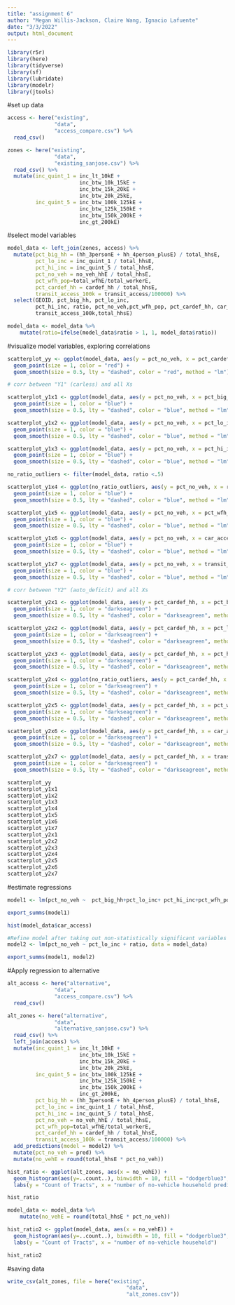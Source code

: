 ```yaml
---
title: "assignment 6"
author: "Megan Willis-Jackson, Claire Wang, Ignacio Lafuente"
date: "3/3/2022"
output: html_document
---
```


```r
library(r5r)
library(here)
library(tidyverse)
library(sf)
library(lubridate)
library(modelr)
library(jtools)
```

#set up data
```r
access <- here("existing",
               "data",
               "access_compare.csv") %>%
  read_csv()

zones <- here("existing",
               "data",
               "existing_sanjose.csv") %>%
  read_csv() %>%
  mutate(inc_quint_1 = inc_lt_10kE +
                       inc_btw_10k_15kE +
                       inc_btw_15k_20kE +
                       inc_btw_20k_25kE,
         inc_quint_5 = inc_btw_100k_125kE +
                       inc_btw_125k_150kE +
                       inc_btw_150k_200kE +
                       inc_gt_200kE)
```

#select model variables
```r
model_data <- left_join(zones, access) %>%
  mutate(pct_big_hh = (hh_3personE + hh_4person_plusE) / total_hhsE,
         pct_lo_inc = inc_quint_1 / total_hhsE,
         pct_hi_inc = inc_quint_5 / total_hhsE,
         pct_no_veh = no_veh_hhE / total_hhsE,
         pct_wfh_pop=total_wfhE/total_workerE,
         pct_cardef_hh = cardef_hh / total_hhsE,
         transit_access_100k = transit_access/100000) %>%
  select(GEOID, pct_big_hh, pct_lo_inc, 
         pct_hi_inc, ratio, pct_no_veh,pct_wfh_pop, pct_cardef_hh, car_access, 
         transit_access_100k,total_hhsE)

model_data <- model_data %>% 
    mutate(ratio=ifelse(model_data$ratio > 1, 1, model_data$ratio))

```

#visualize model variables, exploring correlations
```r
scatterplot_yy <- ggplot(model_data, aes(y = pct_no_veh, x = pct_cardef_hh)) +
  geom_point(size = 1, color = "red") +
  geom_smooth(size = 0.5, lty = "dashed", color = "red", method = "lm") # corr between both Ys

# corr between "Y1" (carless) and all Xs

scatterplot_y1x1 <- ggplot(model_data, aes(y = pct_no_veh, x = pct_big_hh)) +
  geom_point(size = 1, color = "blue") +
  geom_smooth(size = 0.5, lty = "dashed", color = "blue", method = "lm")

scatterplot_y1x2 <- ggplot(model_data, aes(y = pct_no_veh, x = pct_lo_inc)) +
  geom_point(size = 1, color = "blue") +
  geom_smooth(size = 0.5, lty = "dashed", color = "blue", method = "lm")

scatterplot_y1x3 <- ggplot(model_data, aes(y = pct_no_veh, x = pct_hi_inc)) +
  geom_point(size = 1, color = "blue") +
  geom_smooth(size = 0.5, lty = "dashed", color = "blue", method = "lm")

no_ratio_outliers <- filter(model_data, ratio <.5)

scatterplot_y1x4 <- ggplot(no_ratio_outliers, aes(y = pct_no_veh, x = ratio)) +
  geom_point(size = 1, color = "blue") +
  geom_smooth(size = 0.5, lty = "dashed", color = "blue", method = "lm")

scatterplot_y1x5 <- ggplot(model_data, aes(y = pct_no_veh, x = pct_wfh_pop)) +
  geom_point(size = 1, color = "blue") +
  geom_smooth(size = 0.5, lty = "dashed", color = "blue", method = "lm")

scatterplot_y1x6 <- ggplot(model_data, aes(y = pct_no_veh, x = car_access)) +
  geom_point(size = 1, color = "blue") +
  geom_smooth(size = 0.5, lty = "dashed", color = "blue", method = "lm")

scatterplot_y1x7 <- ggplot(model_data, aes(y = pct_no_veh, x = transit_access_100k)) +
  geom_point(size = 1, color = "blue") +
  geom_smooth(size = 0.5, lty = "dashed", color = "blue", method = "lm")

# corr between "Y2" (auto_deficit) and all Xs

scatterplot_y2x1 <- ggplot(model_data, aes(y = pct_cardef_hh, x = pct_big_hh)) +
  geom_point(size = 1, color = "darkseagreen") +
  geom_smooth(size = 0.5, lty = "dashed", color = "darkseagreen", method = "lm")

scatterplot_y2x2 <- ggplot(model_data, aes(y = pct_cardef_hh, x = pct_lo_inc)) +
  geom_point(size = 1, color = "darkseagreen") +
  geom_smooth(size = 0.5, lty = "dashed", color = "darkseagreen", method = "lm")

scatterplot_y2x3 <- ggplot(model_data, aes(y = pct_cardef_hh, x = pct_hi_inc)) +
  geom_point(size = 1, color = "darkseagreen") +
  geom_smooth(size = 0.5, lty = "dashed", color = "darkseagreen", method = "lm")

scatterplot_y2x4 <- ggplot(no_ratio_outliers, aes(y = pct_cardef_hh, x = ratio)) +
  geom_point(size = 1, color = "darkseagreen") +
  geom_smooth(size = 0.5, lty = "dashed", color = "darkseagreen", method = "lm")

scatterplot_y2x5 <- ggplot(model_data, aes(y = pct_cardef_hh, x = pct_wfh_pop)) +
  geom_point(size = 1, color = "darkseagreen") +
  geom_smooth(size = 0.5, lty = "dashed", color = "darkseagreen", method = "lm")

scatterplot_y2x6 <- ggplot(model_data, aes(y = pct_cardef_hh, x = car_access)) +
  geom_point(size = 1, color = "darkseagreen") +
  geom_smooth(size = 0.5, lty = "dashed", color = "darkseagreen", method = "lm")

scatterplot_y2x7 <- ggplot(model_data, aes(y = pct_cardef_hh, x = transit_access_100k)) +
  geom_point(size = 1, color = "darkseagreen") +
  geom_smooth(size = 0.5, lty = "dashed", color = "darkseagreen", method = "lm")

scatterplot_yy
scatterplot_y1x1
scatterplot_y1x2
scatterplot_y1x3
scatterplot_y1x4
scatterplot_y1x5
scatterplot_y1x6
scatterplot_y1x7
scatterplot_y2x1
scatterplot_y2x2
scatterplot_y2x3
scatterplot_y2x4
scatterplot_y2x5
scatterplot_y2x6
scatterplot_y2x7
```

#estimate regressions 
```r
model1 <- lm(pct_no_veh ~  pct_big_hh+pct_lo_inc+ pct_hi_inc+pct_wfh_pop + transit_access_100k, data = model_data)

export_summs(model1)

hist(model_data$car_access)

#Refine model after taking out non-statistically significant variables
model2 <- lm(pct_no_veh ~ pct_lo_inc + ratio, data = model_data)

export_summs(model1, model2)

```


#Apply regression to alternative
```r
alt_access <- here("alternative",
               "data",
               "access_compare.csv") %>%
  read_csv()

alt_zones <- here("alternative",
               "data",
               "alternative_sanjose.csv") %>%
  read_csv() %>%
  left_join(access) %>%
  mutate(inc_quint_1 = inc_lt_10kE +
                       inc_btw_10k_15kE +
                       inc_btw_15k_20kE +
                       inc_btw_20k_25kE,
         inc_quint_5 = inc_btw_100k_125kE +
                       inc_btw_125k_150kE +
                       inc_btw_150k_200kE +
                       inc_gt_200kE,
         pct_big_hh = (hh_3personE + hh_4person_plusE) / total_hhsE,
         pct_lo_inc = inc_quint_1 / total_hhsE,
         pct_hi_inc = inc_quint_5 / total_hhsE,
         pct_no_veh = no_veh_hhE / total_hhsE,
         pct_wfh_pop=total_wfhE/total_workerE,
         pct_cardef_hh = cardef_hh / total_hhsE,
         transit_access_100k = transit_access/100000) %>%
  add_predictions(model = model2) %>%
  mutate(pct_no_veh = pred) %>%
  mutate(no_vehE = round(total_hhsE * pct_no_veh)) 

hist_ratio <- ggplot(alt_zones, aes(x = no_vehE)) +
  geom_histogram(aes(y=..count..), binwidth = 10, fill = "dodgerblue3", origin = 0) +
  labs(y = "Count of Tracts", x = "number of no-vehicle household predicted") 

hist_ratio

model_data <- model_data %>% 
    mutate(no_vehE = round(total_hhsE * pct_no_veh)) 

hist_ratio2 <- ggplot(model_data, aes(x = no_vehE)) +
  geom_histogram(aes(y=..count..), binwidth = 10, fill = "dodgerblue3", origin = 0) +
  labs(y = "Count of Tracts", x = "number of no-vehicle household") 

hist_ratio2

```

#saving data
```r
write_csv(alt_zones, file = here("existing", 
                                      "data",
                                      "alt_zones.csv"))



```
